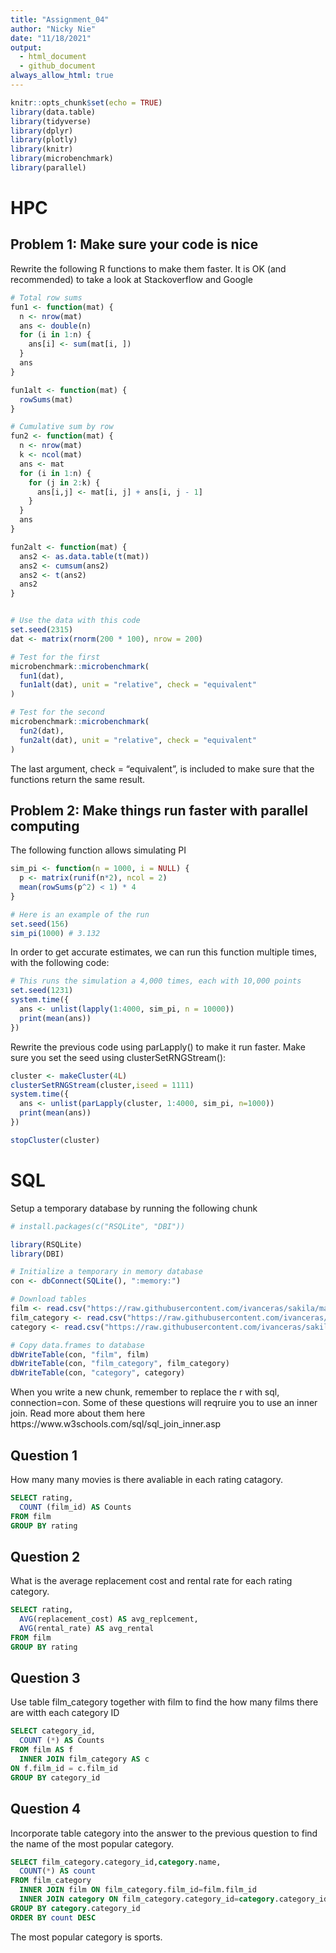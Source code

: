 ```yaml
---
title: "Assignment_04"
author: "Nicky Nie"
date: "11/18/2021"
output: 
  - html_document
  - github_document
always_allow_html: true
---
```


```r
knitr::opts_chunk$set(echo = TRUE)
library(data.table)
library(tidyverse)
library(dplyr)
library(plotly)
library(knitr)
library(microbenchmark)
library(parallel)
```

# HPC
## Problem 1: Make sure your code is nice
Rewrite the following R functions to make them faster. It is OK (and recommended) to take a look at Stackoverflow and Google

```r
# Total row sums
fun1 <- function(mat) {
  n <- nrow(mat)
  ans <- double(n) 
  for (i in 1:n) {
    ans[i] <- sum(mat[i, ])
  }
  ans
}

fun1alt <- function(mat) {
  rowSums(mat)
}

# Cumulative sum by row
fun2 <- function(mat) {
  n <- nrow(mat)
  k <- ncol(mat)
  ans <- mat
  for (i in 1:n) {
    for (j in 2:k) {
      ans[i,j] <- mat[i, j] + ans[i, j - 1]
    }
  }
  ans
}

fun2alt <- function(mat) {
  ans2 <- as.data.table(t(mat))
  ans2 <- cumsum(ans2)
  ans2 <- t(ans2)
  ans2
}


# Use the data with this code
set.seed(2315)
dat <- matrix(rnorm(200 * 100), nrow = 200)

# Test for the first
microbenchmark::microbenchmark(
  fun1(dat),
  fun1alt(dat), unit = "relative", check = "equivalent"
)

# Test for the second
microbenchmark::microbenchmark(
  fun2(dat),
  fun2alt(dat), unit = "relative", check = "equivalent"
)
```

The last argument, check = “equivalent”, is included to make sure that the functions return the same result.

## Problem 2: Make things run faster with parallel computing
The following function allows simulating PI

```r
sim_pi <- function(n = 1000, i = NULL) {
  p <- matrix(runif(n*2), ncol = 2)
  mean(rowSums(p^2) < 1) * 4
}

# Here is an example of the run
set.seed(156)
sim_pi(1000) # 3.132
```

In order to get accurate estimates, we can run this function multiple times, with the following code:

```r
# This runs the simulation a 4,000 times, each with 10,000 points
set.seed(1231)
system.time({
  ans <- unlist(lapply(1:4000, sim_pi, n = 10000))
  print(mean(ans))
})
```

Rewrite the previous code using parLapply() to make it run faster. Make sure you set the seed using clusterSetRNGStream():

```r
cluster <- makeCluster(4L)
clusterSetRNGStream(cluster,iseed = 1111)
system.time({
  ans <- unlist(parLapply(cluster, 1:4000, sim_pi, n=1000))
  print(mean(ans))
})

stopCluster(cluster)
```

# SQL
Setup a temporary database by running the following chunk

```r
# install.packages(c("RSQLite", "DBI"))

library(RSQLite)
library(DBI)

# Initialize a temporary in memory database
con <- dbConnect(SQLite(), ":memory:")

# Download tables
film <- read.csv("https://raw.githubusercontent.com/ivanceras/sakila/master/csv-sakila-db/film.csv")
film_category <- read.csv("https://raw.githubusercontent.com/ivanceras/sakila/master/csv-sakila-db/film_category.csv")
category <- read.csv("https://raw.githubusercontent.com/ivanceras/sakila/master/csv-sakila-db/category.csv")

# Copy data.frames to database
dbWriteTable(con, "film", film)
dbWriteTable(con, "film_category", film_category)
dbWriteTable(con, "category", category)
```

When you write a new chunk, remember to replace the r with sql, connection=con. Some of these questions will reqruire you to use an inner join. Read more about them here https://www.w3schools.com/sql/sql_join_inner.asp

## Question 1
How many many movies is there avaliable in each rating catagory.
```sql
SELECT rating,
  COUNT (film_id) AS Counts
FROM film
GROUP BY rating
```

## Question 2
What is the average replacement cost and rental rate for each rating category.
```sql
SELECT rating,
  AVG(replacement_cost) AS avg_replcement,
  AVG(rental_rate) AS avg_rental
FROM film
GROUP BY rating
```


## Question 3
Use table film_category together with film to find the how many films there are witth each category ID
```sql
SELECT category_id,
  COUNT (*) AS Counts
FROM film AS f
  INNER JOIN film_category AS c
ON f.film_id = c.film_id
GROUP BY category_id
```


## Question 4
Incorporate table category into the answer to the previous question to find the name of the most popular category.
```sql
SELECT film_category.category_id,category.name,
  COUNT(*) AS count
FROM film_category
  INNER JOIN film ON film_category.film_id=film.film_id
  INNER JOIN category ON film_category.category_id=category.category_id
GROUP BY category.category_id
ORDER BY count DESC
```

The most popular category is sports.

